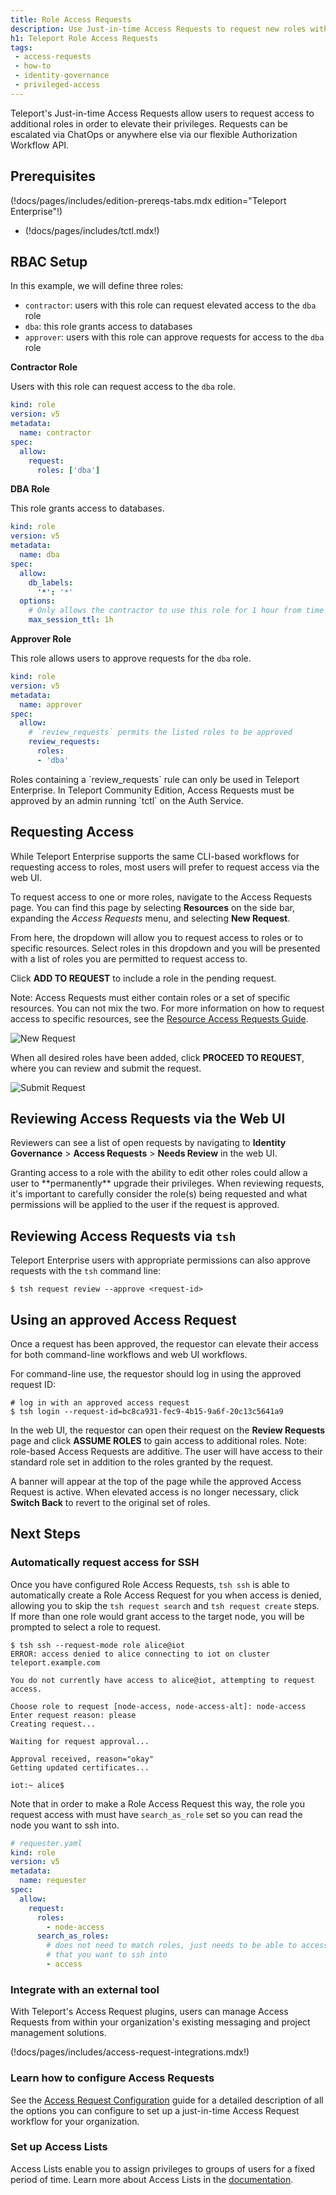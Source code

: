 ```yaml
---
title: Role Access Requests
description: Use Just-in-time Access Requests to request new roles with elevated privileges.
h1: Teleport Role Access Requests
tags:
 - access-requests
 - how-to
 - identity-governance
 - privileged-access
---
```


Teleport's Just-in-time Access Requests allow users to request access to
additional roles in order to elevate their privileges. Requests can be escalated
via ChatOps or anywhere else via our flexible Authorization Workflow API.

## Prerequisites

(!docs/pages/includes/edition-prereqs-tabs.mdx edition="Teleport Enterprise"!)

- (!docs/pages/includes/tctl.mdx!)

## RBAC Setup

In this example, we will define three roles:

- `contractor`: users with this role can request elevated access to the `dba` role
- `dba`: this role grants access to databases
- `approver`: users with this role can approve requests for access to the `dba` role

**Contractor Role**

Users with this role can request access to the `dba` role.

```yaml
kind: role
version: v5
metadata:
  name: contractor
spec:
  allow:
    request:
      roles: ['dba']
```

**DBA Role**

This role grants access to databases.

```yaml
kind: role
version: v5
metadata:
  name: dba
spec:
  allow:
    db_labels:
      '*': '*'
  options:
    # Only allows the contractor to use this role for 1 hour from time of request.
    max_session_ttl: 1h
```

**Approver Role**

This role allows users to approve requests for the `dba` role.

```yaml
kind: role
version: v5
metadata:
  name: approver
spec:
  allow:
    # `review_requests` permits the listed roles to be approved
    review_requests:
      roles:
      - 'dba'
```

<Admonition type="warning" title="Requires Teleport Enterprise">
Roles containing a `review_requests` rule can only be used in Teleport
Enterprise. In Teleport Community Edition, Access Requests must be approved by an admin
running `tctl` on the Auth Service.
</Admonition>

## Requesting Access

While Teleport Enterprise supports the same CLI-based workflows for requesting
access to roles, most users will prefer to request access via the web UI.

To request access to one or more roles, navigate to the Access Requests page.
You can find this page by selecting **Resources** on the side bar, expanding the
*Access Requests* menu, and selecting **New Request**.

From here, the dropdown will allow you to request access to roles or to specific
resources. Select roles in this dropdown and you will be presented with a list
of roles you are permitted to request access to.

Click **ADD TO REQUEST** to include a role in the pending request.

Note: Access Requests must either contain roles or a set of specific resources.
You can not mix the two. For more information on how to request access to
specific resources, see the
[Resource Access Requests Guide](./resource-requests.mdx).

![New Request](../../../img/access-requests/new-role-request.png)

When all desired roles have been added, click **PROCEED TO REQUEST**, where you
can review and submit the request.

![Submit Request](../../../img/access-requests/submit-request.png)

## Reviewing Access Requests via the Web UI

Reviewers can see a list of open requests by navigating to
**Identity Governance** > **Access Requests** > **Needs Review** in the web UI.

<Admonition type="warning">
Granting access to a role with the ability to edit other roles could allow a
user to **permanently** upgrade their privileges. When reviewing requests, it's
important to carefully consider the role(s) being requested and what permissions
will be applied to the user if the request is approved.
</Admonition>

## Reviewing Access Requests via `tsh`

Teleport Enterprise users with appropriate permissions can also approve requests
with the `tsh` command line:

```code
$ tsh request review --approve <request-id>
```

## Using an approved Access Request

Once a request has been approved, the requestor can elevate their access for
both command-line workflows and web UI workflows.

For command-line use, the requestor should log in using the approved request ID:

```code
# log in with an approved access request
$ tsh login --request-id=bc8ca931-fec9-4b15-9a6f-20c13c5641a9
```

In the web UI, the requestor can open their request on the **Review Requests**
page and click **ASSUME ROLES** to gain access to additional roles. Note:
role-based Access Requests are additive. The user will have access to their
standard role set in addition to the roles granted by the request.

A banner will appear at the top of the page while the approved Access Request is
active. When elevated access is no longer necessary, click **Switch Back** to revert
to the original set of roles.

## Next Steps

### Automatically request access for SSH

Once you have configured Role Access Requests,
`tsh ssh` is able to automatically create a Role Access Request for you when access is denied,
allowing you to skip the `tsh request search` and `tsh request create` steps.
If more than one role would grant access to the target node, you will be prompted
to select a role to request.

```code
$ tsh ssh --request-mode role alice@iot
ERROR: access denied to alice connecting to iot on cluster teleport.example.com

You do not currently have access to alice@iot, attempting to request access.

Choose role to request [node-access, node-access-alt]: node-access
Enter request reason: please
Creating request...

Waiting for request approval...

Approval received, reason="okay"
Getting updated certificates...

iot:~ alice$
```

Note that in order to make a Role Access Request this way, the role you request
access with must have `search_as_role` set so you can read the node you want to
ssh into.

```yaml
# requester.yaml
kind: role
version: v5
metadata:
  name: requester
spec:
  allow:
    request:
      roles:
        - node-access
      search_as_roles:
        # does not need to match roles, just needs to be able to access nodes
        # that you want to ssh into
        - access
```

### Integrate with an external tool

With Teleport's Access Request plugins, users can manage Access Requests from
within your organization's existing messaging and project management solutions.

(!docs/pages/includes/access-request-integrations.mdx!)

### Learn how to configure Access Requests

See the [Access Request Configuration](./access-request-configuration.mdx) guide
for a detailed description of all the options you can configure to set up a
just-in-time Access Request workflow for your organization.

### Set up Access Lists

Access Lists enable you to assign privileges to groups of users for a fixed
period of time. Learn more about Access Lists in the
[documentation](../access-lists/access-lists.mdx).

